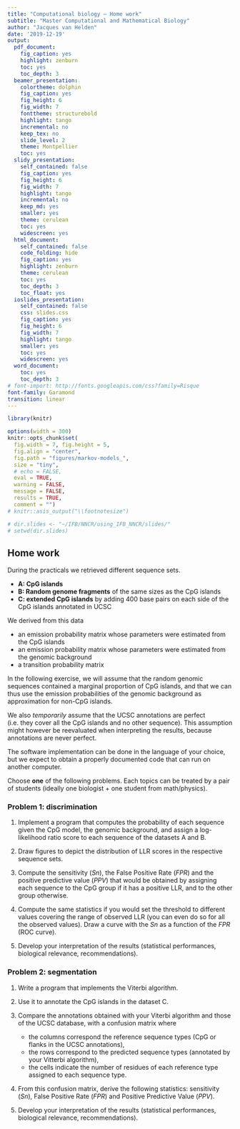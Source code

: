 ```yaml
---
title: "Computational biology – Home work"
subtitle: "Master Computational and Mathematical Biology"
author: "Jacques van Helden"
date: '2019-12-19'
output:
  pdf_document:
    fig_caption: yes
    highlight: zenburn
    toc: yes
    toc_depth: 3
  beamer_presentation:
    colortheme: dolphin
    fig_caption: yes
    fig_height: 6
    fig_width: 7
    fonttheme: structurebold
    highlight: tango
    incremental: no
    keep_tex: no
    slide_level: 2
    theme: Montpellier
    toc: yes
  slidy_presentation:
    self_contained: false
    fig_caption: yes
    fig_height: 6
    fig_width: 7
    highlight: tango
    incremental: no
    keep_md: yes
    smaller: yes
    theme: cerulean
    toc: yes
    widescreen: yes
  html_document:
    self_contained: false
    code_folding: hide
    fig_caption: yes
    highlight: zenburn
    theme: cerulean
    toc: yes
    toc_depth: 3
    toc_float: yes
  ioslides_presentation:
    self_contained: false
    css: slides.css
    fig_caption: yes
    fig_height: 6
    fig_width: 7
    highlight: tango
    smaller: yes
    toc: yes
    widescreen: yes
  word_document:
    toc: yes
    toc_depth: 3
# font-import: http://fonts.googleapis.com/css?family=Risque
font-family: Garamond
transition: linear
---
```


```r
library(knitr)

options(width = 300)
knitr::opts_chunk$set(
  fig.width = 7, fig.height = 5, 
  fig.align = "center", 
  fig.path = "figures/markov-models_",
  size = "tiny", 
  # echo = FALSE, 
  eval = TRUE, 
  warning = FALSE, 
  message = FALSE, 
  results = TRUE, 
  comment = "")
# knitr::asis_output("\\footnotesize")

# dir.slides <- "~/IFB/NNCR/using_IFB_NNCR/slides/"
# setwd(dir.slides)

```

## Home work

During the practicals we retrieved different sequence sets. 

- **A: CpG islands**
- **B: Random genome fragments** of the same sizes as the CpG islands
- **C: extended CpG islands** by adding 400 base pairs on each side of the CpG islands annotated in UCSC


We derived from this data

- an emission probability matrix whose parameters were estimated from the CpG islands
- an emission probability matrix whose parameters were estimated from the genomic background
- a transition probability matrix

In the following exercise, we will assume that the random genomic sequences contained a marginal proportion of CpG islands, and that we can thus use the emission probabilities of the genomic background as approximation for non-CpG islands. 

We also *temporarily* assume that the UCSC annotations are perfect (i.e. they cover all the CpG islands and no other sequence). This assumption might however be reevaluated when interpreting the results, because annotations are never perfect. 

The software implementation can be done in the language of your choice, but we expect to obtain a properly documented code that can run on another computer.

Choose **one** of the following problems. Each topics can be treated by a pair of students (ideally one biologist + one student from math/physics). 

### Problem 1: discrimination

1. Implement a program that computes the probability of each sequence given the CpG model, the genomic background, and assign a log-likelihood ratio score to each sequence of the datasets A and B. 

2. Draw figures to depict the distribution of LLR scores in the respective sequence sets. 

3. Compute the sensitivity ($Sn$), the  False Positive Rate ($FPR$) and the positive predictive value ($PPV$) that would be obtained by assigning each sequence to the CpG group if it has a positive LLR, and to the other group otherwise. 

4. Compute the same statistics if you would set the threshold to different values covering the range of observed LLR (you can even do so for all the observed values). Draw a curve with the $Sn$ as a function of the $FPR$ (ROC curve). 

5. Develop your interpretation of the results (statistical performances, biological relevance, recommendations).

### Problem 2: segmentation

1. Write a program that implements the Viterbi algorithm. 
2. Use it to annotate the CpG islands in the dataset C.
3. Compare the annotations obtained with your Viterbi algorithm and those of the UCSC database, with a confusion matrix where

    - the columns correspond the reference sequence types (CpG or flanks in the UCSC annotations),
    - the rows correspond to the predicted sequence types (annotated by your Vitterbi algorithm),
    - the cells indicate the number of residues of each reference type assigned to each sequence type. 
    
4. From this confusion matrix, derive the following statistics: sensitivity ($Sn$), False Positive Rate ($FPR$) and Positive Predictive Value ($PPV$).

5. Develop your interpretation of the results (statistical performances, biological relevance, recommendations).



